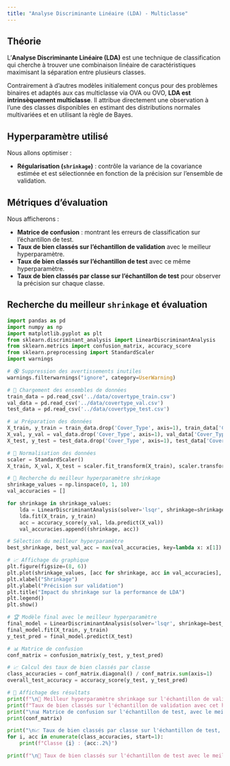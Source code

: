```yaml
---
title: "Analyse Discriminante Linéaire (LDA) - Multiclasse"
---
```


## Théorie

L'**Analyse Discriminante Linéaire (LDA)** est une technique de classification qui cherche à trouver une combinaison linéaire de caractéristiques maximisant la séparation entre plusieurs classes.

Contrairement à d'autres modèles initialement conçus pour des problèmes binaires et adaptés aux cas multiclasse via OVA ou OVO, **LDA est intrinsèquement multiclasse**. Il attribue directement une observation à l’une des classes disponibles en estimant des distributions normales multivariées et en utilisant la règle de Bayes.

## Hyperparamètre utilisé

Nous allons optimiser :

- **Régularisation (`shrinkage`)** : contrôle la variance de la covariance estimée et est sélectionnée en fonction de la précision sur l'ensemble de validation.

## Métriques d’évaluation

Nous afficherons :

- **Matrice de confusion** : montrant les erreurs de classification sur l'échantillon de test.
- **Taux de bien classés sur l'échantillon de validation** avec le meilleur hyperparamètre.
- **Taux de bien classés sur l'échantillon de test** avec ce même hyperparamètre.
- **Taux de bien classés par classe sur l'échantillon de test** pour observer la précision sur chaque classe.

## Recherche du meilleur `shrinkage` et évaluation

```python
import pandas as pd
import numpy as np
import matplotlib.pyplot as plt
from sklearn.discriminant_analysis import LinearDiscriminantAnalysis
from sklearn.metrics import confusion_matrix, accuracy_score
from sklearn.preprocessing import StandardScaler
import warnings

# 🔇 Suppression des avertissements inutiles
warnings.filterwarnings("ignore", category=UserWarning)

# 🔄 Chargement des ensembles de données
train_data = pd.read_csv('../data/covertype_train.csv')
val_data = pd.read_csv('../data/covertype_val.csv')
test_data = pd.read_csv('../data/covertype_test.csv')

# 📊 Préparation des données
X_train, y_train = train_data.drop('Cover_Type', axis=1), train_data['Cover_Type']
X_val, y_val = val_data.drop('Cover_Type', axis=1), val_data['Cover_Type']
X_test, y_test = test_data.drop('Cover_Type', axis=1), test_data['Cover_Type']

# 🔢 Normalisation des données
scaler = StandardScaler()
X_train, X_val, X_test = scaler.fit_transform(X_train), scaler.transform(X_val), scaler.transform(X_test)

# 🎯 Recherche du meilleur hyperparamètre shrinkage
shrinkage_values = np.linspace(0, 1, 10)
val_accuracies = []

for shrinkage in shrinkage_values:
    lda = LinearDiscriminantAnalysis(solver='lsqr', shrinkage=shrinkage)
    lda.fit(X_train, y_train)
    acc = accuracy_score(y_val, lda.predict(X_val))
    val_accuracies.append((shrinkage, acc))

# Sélection du meilleur hyperparamètre
best_shrinkage, best_val_acc = max(val_accuracies, key=lambda x: x[1])

# 📈 Affichage du graphique
plt.figure(figsize=(8, 6))
plt.plot(shrinkage_values, [acc for shrinkage, acc in val_accuracies], marker='o', linestyle='dashed', label="Validation")
plt.xlabel("Shrinkage")
plt.ylabel("Précision sur validation")
plt.title("Impact du shrinkage sur la performance de LDA")
plt.legend()
plt.show()

# 🏆 Modèle final avec le meilleur hyperparamètre
final_model = LinearDiscriminantAnalysis(solver='lsqr', shrinkage=best_shrinkage)
final_model.fit(X_train, y_train)
y_test_pred = final_model.predict(X_test)

# 📊 Matrice de confusion
conf_matrix = confusion_matrix(y_test, y_test_pred)

# 📈 Calcul des taux de bien classés par classe
class_accuracies = conf_matrix.diagonal() / conf_matrix.sum(axis=1)
overall_test_accuracy = accuracy_score(y_test, y_test_pred)

# 📝 Affichage des résultats
print(f"\n🔹 Meilleur hyperparamètre shrinkage sur l'échantillon de validation : {best_shrinkage:.2f}")
print(f"Taux de bien classés sur l'échantillon de validation avec cet hyperparamètre : {best_val_acc:.2%}")
print("\n📊 Matrice de confusion sur l'échantillon de test, avec le meilleur hyperparamètre :")
print(conf_matrix)

print("\n📈 Taux de bien classés par classe sur l'échantillon de test, avec le meilleur hyperparamètre :")
for i, acc in enumerate(class_accuracies, start=1):
    print(f"Classe {i} : {acc:.2%}")

print(f"\n🔹 Taux de bien classés sur l'échantillon de test avec le meilleur hyperparamètre : {overall_test_accuracy:.2%}")
```